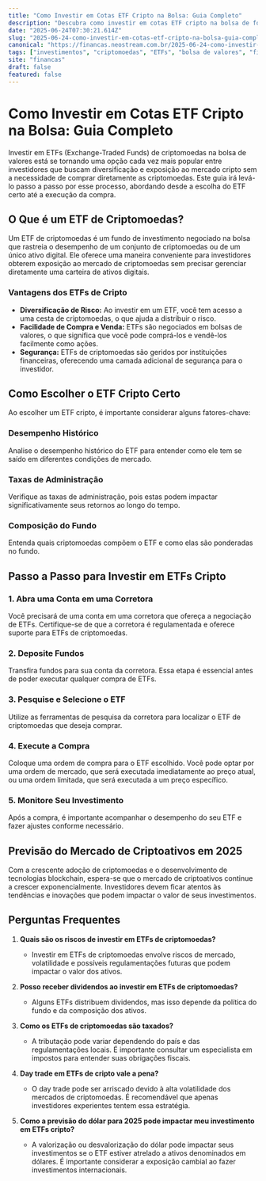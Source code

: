 ```yaml
---
title: "Como Investir em Cotas ETF Cripto na Bolsa: Guia Completo"
description: "Descubra como investir em cotas ETF cripto na bolsa de forma segura e eficaz. Aprenda as melhores práticas e estratégias para maximizar seus investimentos."
date: "2025-06-24T07:30:21.614Z"
slug: "2025-06-24-como-investir-em-cotas-etf-cripto-na-bolsa-guia-completo"
canonical: "https://financas.neostream.com.br/2025-06-24-como-investir-em-cotas-etf-cripto-na-bolsa-guia-completo"
tags: ["investimentos", "criptomoedas", "ETFs", "bolsa de valores", "finanças"]
site: "financas"
draft: false
featured: false
---
```


# Como Investir em Cotas ETF Cripto na Bolsa: Guia Completo

Investir em ETFs (Exchange-Traded Funds) de criptomoedas na bolsa de valores está se tornando uma opção cada vez mais popular entre investidores que buscam diversificação e exposição ao mercado cripto sem a necessidade de comprar diretamente as criptomoedas. Este guia irá levá-lo passo a passo por esse processo, abordando desde a escolha do ETF certo até a execução da compra.

## O Que é um ETF de Criptomoedas?

Um ETF de criptomoedas é um fundo de investimento negociado na bolsa que rastreia o desempenho de um conjunto de criptomoedas ou de um único ativo digital. Ele oferece uma maneira conveniente para investidores obterem exposição ao mercado de criptomoedas sem precisar gerenciar diretamente uma carteira de ativos digitais.

### Vantagens dos ETFs de Cripto
- **Diversificação de Risco:** Ao investir em um ETF, você tem acesso a uma cesta de criptomoedas, o que ajuda a distribuir o risco.
- **Facilidade de Compra e Venda:** ETFs são negociados em bolsas de valores, o que significa que você pode comprá-los e vendê-los facilmente como ações.
- **Segurança:** ETFs de criptomoedas são geridos por instituições financeiras, oferecendo uma camada adicional de segurança para o investidor.

## Como Escolher o ETF Cripto Certo

Ao escolher um ETF cripto, é importante considerar alguns fatores-chave:

### Desempenho Histórico
Analise o desempenho histórico do ETF para entender como ele tem se saído em diferentes condições de mercado.

### Taxas de Administração
Verifique as taxas de administração, pois estas podem impactar significativamente seus retornos ao longo do tempo.

### Composição do Fundo
Entenda quais criptomoedas compõem o ETF e como elas são ponderadas no fundo.

## Passo a Passo para Investir em ETFs Cripto

### 1. Abra uma Conta em uma Corretora
Você precisará de uma conta em uma corretora que ofereça a negociação de ETFs. Certifique-se de que a corretora é regulamentada e oferece suporte para ETFs de criptomoedas.

### 2. Deposite Fundos
Transfira fundos para sua conta da corretora. Essa etapa é essencial antes de poder executar qualquer compra de ETFs.

### 3. Pesquise e Selecione o ETF
Utilize as ferramentas de pesquisa da corretora para localizar o ETF de criptomoedas que deseja comprar.

### 4. Execute a Compra
Coloque uma ordem de compra para o ETF escolhido. Você pode optar por uma ordem de mercado, que será executada imediatamente ao preço atual, ou uma ordem limitada, que será executada a um preço específico.

### 5. Monitore Seu Investimento
Após a compra, é importante acompanhar o desempenho do seu ETF e fazer ajustes conforme necessário.

## Previsão do Mercado de Criptoativos em 2025

Com a crescente adoção de criptomoedas e o desenvolvimento de tecnologias blockchain, espera-se que o mercado de criptoativos continue a crescer exponencialmente. Investidores devem ficar atentos às tendências e inovações que podem impactar o valor de seus investimentos.

## Perguntas Frequentes

1. **Quais são os riscos de investir em ETFs de criptomoedas?**
   - Investir em ETFs de criptomoedas envolve riscos de mercado, volatilidade e possíveis regulamentações futuras que podem impactar o valor dos ativos.

2. **Posso receber dividendos ao investir em ETFs de criptomoedas?**
   - Alguns ETFs distribuem dividendos, mas isso depende da política do fundo e da composição dos ativos.

3. **Como os ETFs de criptomoedas são taxados?**
   - A tributação pode variar dependendo do país e das regulamentações locais. É importante consultar um especialista em impostos para entender suas obrigações fiscais.

4. **Day trade em ETFs de cripto vale a pena?**
   - O day trade pode ser arriscado devido à alta volatilidade dos mercados de criptomoedas. É recomendável que apenas investidores experientes tentem essa estratégia.

5. **Como a previsão do dólar para 2025 pode impactar meu investimento em ETFs cripto?**
   - A valorização ou desvalorização do dólar pode impactar seus investimentos se o ETF estiver atrelado a ativos denominados em dólares. É importante considerar a exposição cambial ao fazer investimentos internacionais.